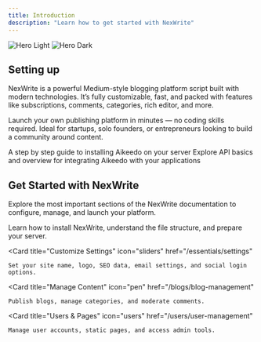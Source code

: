 ```yaml
---
title: Introduction
description: "Learn how to get started with NexWrite"
---
```


<img
  className="block dark:hidden"
  src="/images/hero-light.png"
  alt="Hero Light"
/>
<img
  className="hidden dark:block"
  src="/images/hero-dark.png"
  alt="Hero Dark"
/>

## Setting up

NexWrite is a powerful Medium-style blogging platform script built with modern technologies.
It’s fully customizable, fast, and packed with features like subscriptions, comments, categories, rich editor, and more.

Launch your own publishing platform in minutes — no coding skills required.
Ideal for startups, solo founders, or entrepreneurs looking to build a community around content.

<CardGroup cols={2}>
 <Card
    title="Installation"
    icon="rocket"
    href="/get-started/installation"
  >
    A step by step guide to installing Aikeedo on your server
  </Card>
 <Card
    title="API"
    icon="brackets-curly"
    href="/api-reference/introduction"
  >
    Explore API basics and overview for integrating Aikeedo with your applications
  </Card>
</CardGroup>

## Get Started with NexWrite

Explore the most important sections of the NexWrite documentation to configure, manage, and launch your platform.

<CardGroup cols={2}>
  <Card
    title="Get Started"
    icon="rocket"
    href="/get-started/get-nexwrite"
  >
    Learn how to install NexWrite, understand the file structure, and prepare your server.
  </Card>

  <Card
    title="Customize Settings"
    icon="sliders"
    href="/essentials/settings"
  >
    Set your site name, logo, SEO data, email settings, and social login options.
  </Card>

  <Card
    title="Manage Content"
    icon="pen"
    href="/blogs/blog-management"
  >
    Publish blogs, manage categories, and moderate comments.
  </Card>

  <Card
    title="Users & Pages"
    icon="users"
    href="/users/user-management"
  >
    Manage user accounts, static pages, and access admin tools.
  </Card>
</CardGroup>
